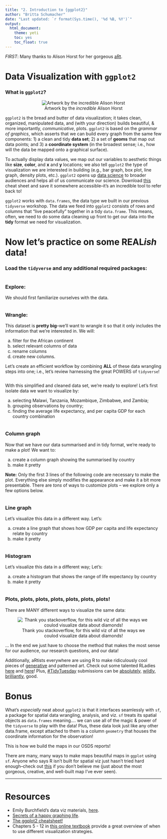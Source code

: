 ---
title: "2. Introduction to {ggplot2}"
author: "Britta Schumacher"
date: "Last updated: `r format(Sys.time(), '%d %B, %Y')`"
output: 
  html_document:
    theme: yeti
    toc: yes
    toc_float: true
---

*FIRST*: Many thanks to Alison Horst for her gorgeous [aRt](https://github.com/allisonhorst/stats-illustrations).

# Data Visualization with `ggplot2`

### What is `ggplot2`?

<center>

![Artwork by the *incredible* Alison Horst](media/ggplot2_AHorst.jpg)

</center>

`ggplot2` is the bread and butter of data visualization; it takes clean, organized, manipulated data, and (with your direction) builds beautiful, & more importantly, *communicative*, plots. `ggplot2` is based on the *grammar of graphics*, which asserts that we can build every graph from the same few components: 1) a clean and tidy **data set**; 2) a set of **geoms** that map out data points; and 3) a **coordinate system** (in the broadest sense; i.e., how will the data be mapped onto a graphical surface). 

To actually display data values, we map out our variables to aesthetic things like **size**, **color**, and **x** and **y** locations; we also tell `ggplot2` the type of visualization we are interested in building (e.g., bar graph, box plot, line graph, density plots, etc.). `ggplot2` opens up [data science](https://r4ds.had.co.nz/introduction.html) to broader audiences and helps all of us communicate our science. Download [this](https://www.rstudio.com/wp-content/uploads/2015/03/ggplot2-cheatsheet.pdf) cheat sheet and save it somewhere accessible--it's an incredible tool to refer back to!

`ggplot2` works with  `data.frames`, the data type we built in our previous `tidyverse` workshop. The data we feed into `ggplot2` consists of rows and columns that "live peacefully" together in a tidy `data.frame`. This means, often, we need to do some data cleaning up front to get our data into the **tidy** format we need for visualization.

# Now let's practice on some REAL*ish* data!

### Load the `tidyverse` and any additional required packages:

```{r}

```

### Explore: 

We should first familiarize ourselves with the data. 

```{r, eval = FALSE}

```


### Wrangle:

This dataset is **pretty big**--we'll want to wrangle it so that it only includes the information that we're interested in. We will:

a. filter for the African continent
b. select relevant columns of data 
c. rename columns  
d. create new columns.

Let's create an efficient workflow by combining **ALL** of these data wrangling steps into one; i.e., let's review harnessing the great POWERS of `tidyverse`!

```{r}

```

With this simplified and cleaned data set, we're ready to explore! Let's first isolate data we want to visualize by:

a. selecting Malawi, Tanzania, Mozambique, Zimbabwe, and Zambia;
b. grouping observations by country;
b. finding the average life expectancy, and per capita GDP for each country combination

```{r}

```

### Column graph

Now that we have our data summarised and in tidy format, we're ready to make a plot! We want to:

a. create a column graph showing the summarised by country
b. make it pretty

**Note:** Only the first 3 lines of the following code are necessary to make the plot. Everything else simply modifies the appearance and make it a bit more presentable. There are *tons* of ways to customize plots -- we explore only a few options below.

```{r, fig.align = 'center', fig.width = 15, fig.height = 10}



```

### Line graph

Let's visualize this data in a different way. Let's:

a. create a line graph that shows how GDP per capita and life expectancy relate by country
b. make it pretty

```{r fig.align = 'center', fig.width = 15, fig.height = 10}


```

### Histogram

Let's visualize this data in a different way; Let's:

a. create a histogram that shows the range of life expectancy by country
b. make it pretty

```{r}


```

### Plots, plots, plots, plots, plots, plots, plots!

There are MANY different ways to visualize the same data:

<center>

![Thank you stackoverflow, for this wild viz of all the ways we coulod visualize data about diamonds!](media/ggplots.png)

</center>

... In the end we just have to choose the method that makes the most sense for our audience, our research questions, and our data!

Additionally, aRtists everywhere are using R to make ridiculously cool pieces of [generative](https://en.wikipedia.org/wiki/Generative_art) and patterned art. Check out some talented RLadies [here](https://ijeamaka-anyene.netlify.app/) and [here](https://djnavarro.net/projects/)! Plus, [#TidyTuesday](https://github.com/rfordatascience/tidytuesday) submissions can be [absolutely](https://tanyadoesscience.com/project/tidytuesday/), [wildly](https://martindevaux.com/2021/01/tidytuesday-art-collections/), [brilliantly](https://codingwithavery.com/posts/2020-08-12-tidy-tuesday-avatar/), good.

# Bonus

What's *especially* neat about `ggplot2` is that it interfaces seamlessly with `sf`, a package for spatial data wrangling, analysis, and viz. `sf` treats its spatial objects as `data.frames` meaning.... we can use all of the magic & power of the `tidyverse` to play with the data! Plus, these data look just like any other data.frame, except attached to them is a column `geometry` that houses the coordinate information for the observation!

This is how we build the maps in our OSDS reports!

There are many, many ways to make maps beautiful maps in `ggplot` using `sf`. Anyone who says R isn't built for spatial viz just hasn't tried hard enough--check out [this](https://timogrossenbacher.ch/2019/04/bivariate-maps-with-ggplot2-and-sf/) if you don't believe me (just about the most gorgeous, creative, and well-built map I've ever seen).

-----------

# Resources
* Emily Burchfield's data viz materials, [here](https://www.emilyburchfield.org/courses/data_viz/intro_to_ggplot_tutorial).
* [Secrets of a happy graphing life](https://stat545.com/secrets.html).
* [The ggplot2 cheatsheet!](https://www.rstudio.com/wp-content/uploads/2015/03/ggplot2-cheatsheet.pdf)
* Chapters 5 - 12 in [this online textbook](https://clauswilke.com/dataviz/visualizing-amounts.html) provide a great overview of when to use different visualization strategies.